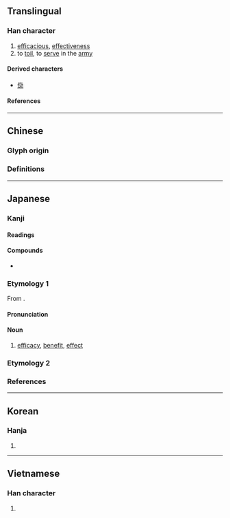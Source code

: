 {{also|效}}
{{character info}}
==Translingual==

===Han character===
{{Han char|rn=19|rad=力|as=06|sn=8|four=|canj=YKKS|ids=⿰交力}}

# [[efficacious]], [[effectiveness]]
# to [[toil]], to [[serve]] in the [[army]]

====Derived characters====
* [[俲]]

====References====
{{Han ref|kx=0147.120|dkj=02334|dj=0331.200|hdz=10370.010|uh=52B9}}

----

==Chinese==

===Glyph origin===
{{Han etym}}
{{Han compound|交|力|c1=p|c2=s|ls=psc}}

===Definitions===
{{zh-see|效|v}}

----

==Japanese==
{{ja-kanji forms|効|效}}

===Kanji===
{{ja-kanji|grade=5|rs=力06|kyu=效}}

====Readings====
{{ja-readings
|goon=ぎょう<げう
|kanon=こう<かう
|kun=き-く, なら-う, いた-す
}}

====Compounds====
* {{ja-r|有%効|ゆう%こう}}

===Etymology 1===
{{ja-kanjitab|こう|yomi=kanon}}
From {{der|ja|ltc|sort=こう|-}} {{ltc-l|効}}.

====Pronunciation====
{{ja-pron|こう|acc=1|acc_ref=DJR|y=kanon}}

====Noun====
{{ja-noun|こう|hhira=かう}}

# [[efficacy]], [[benefit]], [[effect]]

===Etymology 2===
{{ja-kanjitab|かい|yomi=k}}
{{ja-see|甲斐}}

===References===
<references/>

----

==Korean==

===Hanja===
{{ko-hanja|hangeul=[[효]]|rv=hyo|mr=hyo}}

# {{rfdef|ko|sort=力06}}

----

==Vietnamese==

===Han character===
{{vi-readings|rs=力06|reading=hiệu}}

# {{rfdef|vi|sort=力06}}
